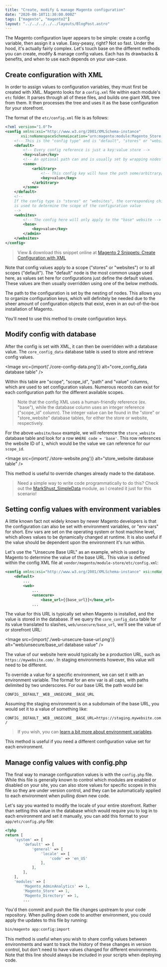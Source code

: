 ```yaml
---
title: "Create, modify & manage Magento configuration"
date: "2020-08-18T11:30:00.000Z"
tags: ["magento", "magento2"]
layout: "../../../../../layouts/BlogPost.astro"
---
```



The Magento configuration layer appears to be simple: create a config variable, then assign it a value. Easy-peasy, right? Not so fast. Under the hood, it's actually fairly complex. Let's touch base on the different methods you can create, modify & manage config values. Each has its drawbacks & benefits, and when to use each depends on your use-case.

## Create configuration with XML

In order to assign values to configuration variables, they must first be created with XML. Magento looks for a `config.xml` file within each module's `etc` folder. It parses through all of these files, and builds one giant XML tree from them. It then processes the tree and uses it as the base configuration for your storefront.

The format of the `etc/config.xml` file is as follows:

```xml
<?xml version="1.0"?>
<config xmlns:xsi="http://www.w3.org/2001/XMLSchema-instance"
       xsi:noNamespaceSchemaLocation="urn:magento:module:Magento_Store:etc/config.xsd">
    <!-- This is the "config type" and is "default", "stores" or "websites" -->
    <default>
        <!-- Every config reference is just a key:value store -->
        <key>value</key>
        <!-- An optional path can and is usually set by wrapping nodes -->
        <some>
            <arbitrary>
                <!-- This config key will have the path some/arbitrary/key -->
                <key>value</key>
            </arbitrary>
        </some>
    </default>
    <!--
    If the config type is "stores" or "websites", the corresponding child node
    is used to determine the scope of the configuration value
    -->
    <websites>
        <!-- The config here will only apply to the "base" website -->
        <base>
            <key>value</key>
        </admin>
    </websites>
</config>
```

> View & download this snippet online at [Magento 2 Snippets: Create Configuration with XML](https://mdotacademy.snippets.cc/collection/magento-2/create-configuration-xml)

Note that config values apply to a scope ("stores" or "websites") or to all scopes ("default"). The "default" node is the most common usage used here, as values set here for configurations just define the default values. These values are then usually overridden using one of the below methods.

The path to the configuration is set by the nesting of nodes. This allows you to organize configuration keys, which will definitely be needed due to the sheer amount of configuration objects that exist, even in an out-of-the-box installation of Magento.

You'll need to use this method to create configuration keys.

## Modify config with database

After the config is set with XML, it can then be overridden with a database value. The `core_config_data` database table is used to store and retrieve config values.

<Image src={import('./core-config-data.png')} alt="core_config_data database table" />

Within this table are "scope", "scope_id", "path" and "value" columns, which are used to set configuration values. Numerous records can exist for each configuration path for the different available scopes.

> Note that the config XML uses a human-friendly reference (ex. "base"), while the database column uses an integer reference ("scope_id" column). The integer value can be found in the "store" or "store_website" database tables, for either the store or website, respectively.

For the above `website/base` example, we will reference the `store_website` database table and look for a row `WHERE code = 'base'`. This row references the website ID of `1`, which would be the value we can reference for our `scope_id`.

<Image src={import('./store-website.png')} alt="store_website database table" />

This method is useful to override changes already made to the database.

> Need a simple way to write code programmatically to do this? Check out the [MarkShust_SimpleData](https://github.com/markshust/magento2-module-simpledata) module, as I created it just for this scenario!

## Setting config values with environment variables

A little known fact not widely known by newer Magento developers is that the configuration can also be set with environment variables, or "env vars" for short. Env vars are set on the operating system or host machine level, which allows values to be dynamically changed at runtime. It is also useful if the value should be dependent upon the environment it's run within.

Let's use the "Unsecure Base URL" as an example, which is used by Magento to determine the value of the base URL. This value is defined within the config XML file at `vendor/magento/module-store/etc/config.xml`:

```xml
<config xmlns:xsi="http://www.w3.org/2001/XMLSchema-instance" xsi:noNamespaceSchemaLocation="urn:magento:module:Magento_Store:etc/config.xsd">
    <default>
        ...
        <web>
            ...
            <unsecure>
                <base_url>{{base_url}}</base_url>
            ...
```

The value for this URL is typically set when Magento is installed, and the value is stored in the database. If we query the `core_config_data` table for its value translated to slashes, `web/unsecure/base_url`, we'll see the value of or storefront URL:

<Image src={import('./web-unsecure-base-url.png')} alt="web/unsecure/base_url database value" />

The value of our website here would typically be a production URL, such as `https://mywebsite.com/`. In staging environments however, this value will need to be different.

To override a value for a specific environment, we can set it with an environment variable. The format for an env var is all caps, with paths delimited by two underscores. For our base URL the path would be:

```CONFIG__DEFAULT__WEB__UNSECURE__BASE_URL```

Assuming the staging environment is on a subdomain of the base URL, you would set it to a value of something like:

```CONFIG__DEFAULT__WEB__UNSECURE__BASE_URL=https://staging.mywebsite.com/```

> If you wish, you can [learn a bit more about environment variables](https://en.wikipedia.org/wiki/Environment_variable).

This method is useful if you need a different configuration value set for each environment.

## Manage config values with config.php

The final way to manage configuration values is with the `config.php` file. While this file is generally known to control which modules are enabled or disabled on your site, you can also store values for specific scopes in this file so they are under version control, and they can be automatically applied to each environment when pulling down new code.

Let's say you wanted to modify the locale of your entire storefront. Rather than setting this value in the database which would require you to log in to each environment and set it manually, you can add this format to your `app/etc/config.php` file:

```php
<?php
return [
    'system' => [
        'default' => [
            'general' => [
                'locale' => [
                    'code' => 'en_US'
                ],
            ],
        ],
    ],
    'modules' => [
        'Magento_AdminAnalytics' => 1,
        'Magento_Store' => 1,
        'Magento_Directory' => 1,
        ...
```

You'd then commit and push the file changes upstream to your code repository. When pulling down code to another environment, you could apply the updates to this file by running:

```bash
bin/magento app:config:import
```

This method is useful when you wish to share config values between environments and want to track the history of these changes in version control, but don't need to have values changed for different environments. Note that this line should always be included in your scripts when deploying code.
